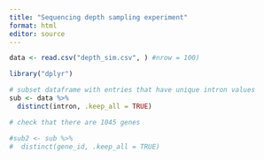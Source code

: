 ```yaml
---
title: "Sequencing depth sampling experiment"
format: html
editor: source
---
```


```r
data <- read.csv("depth_sim.csv", ) #nrow = 100)

library("dplyr")

# subset dataframe with entries that have unique intron values
sub <- data %>% 
  distinct(intron, .keep_all = TRUE)

# check that there are 1045 genes

#sub2 <- sub %>% 
#  distinct(gene_id, .keep_all = TRUE)

```
  












